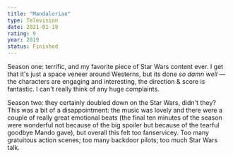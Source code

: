 ```yaml
---
title: "Mandalorian"
type: Television
date: 2021-01-19
rating: 9
year: 2019
status: Finished
---
```


Season one: terrific, and my favorite piece of Star Wars content ever. I get that it's just a space veneer around Westerns, but its done _so damn well_ — the characters are engaging and interesting, the direction & score is fantastic. I can't really think of any huge complaints.

Season two: they certainly doubled down on the Star Wars, didn't they? This was a bit of a disappointment: the music was lovely and there were a couple of really great emotional beats (the final ten minutes of the season were wonderful not because of the big spoiler but because of the tearful goodbye Mando gave), but overall this felt too fanservicey. Too many gratuitous action scenes; too many backdoor pilots; too much Star Wars talk.
